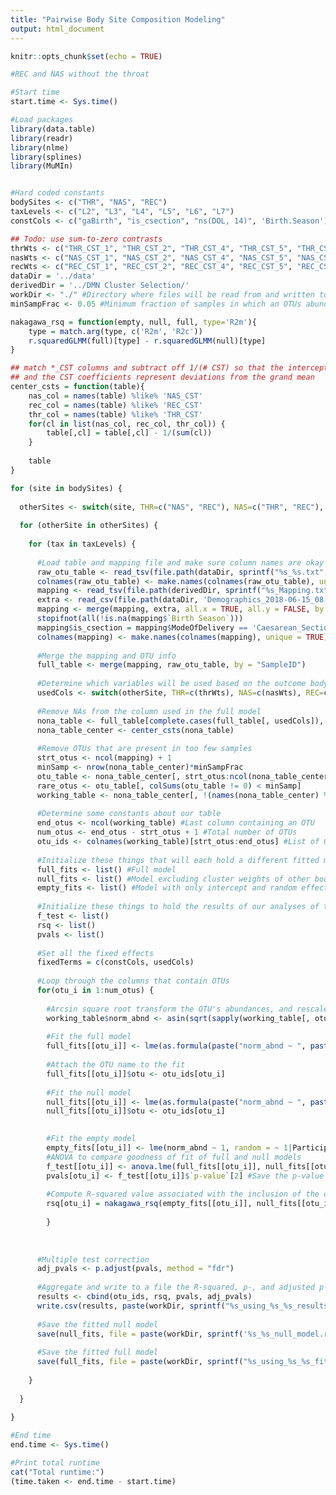 ```yaml
---
title: "Pairwise Body Site Composition Modeling"
output: html_document
---
```


```r
knitr::opts_chunk$set(echo = TRUE)
```

```r

#REC and NAS without the throat

#Start time
start.time <- Sys.time()

#Load packages
library(data.table)
library(readr)
library(nlme)
library(splines)
library(MuMIn)


#Hard coded constants
bodySites <- c("THR", "NAS", "REC")
taxLevels <- c("L2", "L3", "L4", "L5", "L6", "L7")
constCols <- c("gaBirth", "is_csection", "ns(DOL, 14)", 'Birth.Season')

## Todo: use sum-to-zero contrasts
thrWts <- c("THR_CST_1", "THR_CST_2", "THR_CST_4", "THR_CST_5", "THR_CST_6") #Base case is CST 3
nasWts <- c("NAS_CST_1", "NAS_CST_2", "NAS_CST_4", "NAS_CST_5", "NAS_CST_6", "NAS_CST_7") #Base case is CST 3
recWts <- c("REC_CST_1", "REC_CST_2", "REC_CST_4", "REC_CST_5", "REC_CST_6") #Base case is CST 3
dataDir = '../data'
derivedDir = '../DMN Cluster Selection/'
workDir <- "./" #Directory where files will be read from and written to
minSampFrac <- 0.05 #Minimum fraction of samples in which an OTUs abundance must be non-zero in order to be included

nakagawa_rsq = function(empty, null, full, type='R2m'){
    type = match.arg(type, c('R2m', 'R2c'))
    r.squaredGLMM(full)[type] - r.squaredGLMM(null)[type]
}

## match *_CST columns and subtract off 1/(# CST) so that the intercept represents the grand mean
## and the CST coefficients represent deviations from the grand mean
center_csts = function(table){
    nas_col = names(table) %like% 'NAS_CST'
    rec_col = names(table) %like% 'REC_CST'
    thr_col = names(table) %like% 'THR_CST'
    for(cl in list(nas_col, rec_col, thr_col)) {
        table[,cl] = table[,cl] - 1/(sum(cl))
    }
    
    table
}

for (site in bodySites) {
  
  otherSites <- switch(site, THR=c("NAS", "REC"), NAS=c("THR", "REC"), REC=c("THR", "NAS"))
  
  for (otherSite in otherSites) {
  
    for (tax in taxLevels) {
      
      #Load table and mapping file and make sure column names are okay
      raw_otu_table <- read_tsv(file.path(dataDir, sprintf("%s_%s.txt", site, tax)))
      colnames(raw_otu_table) <- make.names(colnames(raw_otu_table), unique = TRUE)
      mapping <- read_tsv(file.path(derivedDir, sprintf("%s_Mapping.txt", site)))
      extra <- read_csv(file.path(dataDir, 'Demographics_2018-06-15_08-23-55.csv'))[,c('Participant ID', 'Birth Season')] 
      mapping <- merge(mapping, extra, all.x = TRUE, all.y = FALSE, by.x = 'ParticipantId', by.y = 'Participant ID')
      stopifnot(all(!is.na(mapping$`Birth Season`)))
      mapping$is_csection = mapping$ModeOfDelivery == 'Caesarean_Section'
      colnames(mapping) <- make.names(colnames(mapping), unique = TRUE)
      
      #Merge the mapping and OTU info
      full_table <- merge(mapping, raw_otu_table, by = "SampleID")
      
      #Determine which variables will be used based on the outcome body site
      usedCols <- switch(otherSite, THR=c(thrWts), NAS=c(nasWts), REC=c(recWts))
      
      #Remove NAs from the column used in the full model
      nona_table <- full_table[complete.cases(full_table[, usedCols]), ]
      nona_table_center <- center_csts(nona_table)
      
      #Remove OTUs that are present in too few samples
      strt_otus <- ncol(mapping) + 1
      minSamp <- nrow(nona_table_center)*minSampFrac
      otu_table <- nona_table_center[, strt_otus:ncol(nona_table_center)]
      rare_otus <- otu_table[, colSums(otu_table != 0) < minSamp]
      working_table <- nona_table_center[, !(names(nona_table_center) %in% names(rare_otus))]
      
      #Determine some constants about our table
      end_otus <- ncol(working_table) #Last column containing an OTU
      num_otus <- end_otus - strt_otus + 1 #Total number of OTUs
      otu_ids <- colnames(working_table)[strt_otus:end_otus] #List of OTU names
      
      #Initialize these things that will each hold a different fitted model for each OTU
      full_fits <- list() #Full model
      null_fits <- list() #Model excluding cluster weights of other body sites
      empty_fits <- list() #Model with only intercept and random effect for subject
      
      #Initialize these things to hold the results of our analyses of the fitted models
      f_test <- list()
      rsq <- list()
      pvals <- list()
      
      #Set all the fixed effects
      fixedTerms = c(constCols, usedCols)
      
      #Loop through the columns that contain OTUs
      for(otu_i in 1:num_otus) {
        
        #Arcsin square root transform the OTU's abundances, and rescale to [0,1]
        working_table$norm_abnd <- asin(sqrt(sapply(working_table[, otu_i + strt_otus - 1], as.numeric)))*2/pi
       
        #Fit the full model
        full_fits[[otu_i]] <- lme(as.formula(paste("norm_abnd ~ ", paste(fixedTerms, collapse = " + "), sep = "")), random = ~ 1|ParticipantId, data = working_table, method = "ML")
        
        #Attach the OTU name to the fit
        full_fits[[otu_i]]$otu <- otu_ids[otu_i]
        
        #Fit the null model
        null_fits[[otu_i]] <- lme(as.formula(paste("norm_abnd ~ ", paste(constCols, collapse = " + "), sep = "")), random = ~ 1|ParticipantId, data = working_table, method = "ML")
        null_fits[[otu_i]]$otu <- otu_ids[otu_i]

        
        #Fit the empty model
        empty_fits[[otu_i]] <- lme(norm_abnd ~ 1, random = ~ 1|ParticipantId, data = working_table, method = "ML")
        #ANOVA to compare goodness of fit of full and null models
        f_test[[otu_i]] <- anova.lme(full_fits[[otu_i]], null_fits[[otu_i]])
        pvals[otu_i] <- f_test[[otu_i]]$`p-value`[2] #Save the p-value of each test
        
        #Compute R-squared value associated with the inclusion of the cluster weights of the other body sites
        rsq[otu_i] = nakagawa_rsq(empty_fits[[otu_i]], null_fits[[otu_i]], full_fits[[otu_i]])
        
        }
      
      
      
      #Multiple test correction
      adj_pvals <- p.adjust(pvals, method = "fdr")
      
      #Aggregate and write to a file the R-squared, p-, and adjusted p-values for each OTU
      results <- cbind(otu_ids, rsq, pvals, adj_pvals)
      write.csv(results, paste(workDir, sprintf("%s_using_%s_%s_results.csv", site, otherSite, tax), sep = "/"))
      
      #Save the fitted null model
      save(null_fits, file = paste(workDir, sprintf('%s_%s_null_model.rda', site, tax), sep = '/'))
      
      #Save the fitted full model
      save(full_fits, file = paste(workDir, sprintf("%s_using_%s_%s_fitted_models.rda", site, otherSite, tax), sep = "/"))
      
    }
    
  }
  
}

#End time
end.time <- Sys.time()

#Print total runtime
cat("Total runtime:")
(time.taken <- end.time - start.time)


```
